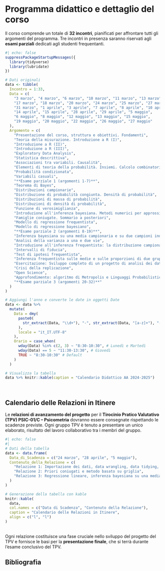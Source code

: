 # Programma didattico e dettaglio del corso {.unnumbered}

Il corso comprende un totale di **32 incontri**, pianificati per affrontare tutti gli argomenti del programma. Tre incontri in presenza saranno riservati agli **esami parziali** dedicati agli studenti frequentanti.  

```r
#| echo: false
suppressPackageStartupMessages({
  library(tidyverse)
  library(lubridate)
})

# Dati originali
data <- tibble(
  Incontro = 1:33,
  Data = c(
    "3 marzo", "4 marzo", "6 marzo", "10 marzo", "11 marzo", "13 marzo",
    "17 marzo", "18 marzo", "20 marzo", "24 marzo", "25 marzo", "27 marzo",
    "31 marzo", "1 aprile", "3 aprile", "7 aprile", "8 aprile", "10 aprile",
    "14 aprile", "15 aprile", "28 aprile", "29 aprile", "5 maggio",
    "6 maggio", "8 maggio", "12 maggio", "13 maggio", "15 maggio",
    "19 maggio", "20 maggio", "22 maggio", "26 maggio", "27 maggio"
  ),
  Argomento = c(
    "Presentazione del corso, struttura e obiettivi. Fondamenti",
    "Teoria della misurazione. Introduzione a R (I)",
    "Introduzione a R (II)",
    "Introduzione a R (III)",
    "Exploratory Data Analysis",
    "Statistica descrittiva",
    "Associazioni tra variabili. Causalità",
    "Elementi di teoria della probabilità. Insiemi. Calcolo combinatorio",
    "Probabilità condizionata",
    "Variabili casuali",
    "**Esame parziale 1 (argomenti 1-7)**",
    "Teorema di Bayes",
    "Distribuzioni campionarie",
    "Distribuzione di probabilità congiunta. Densità di probabilità",
    "Distribuzioni di massa di probabilità",
    "Distribuzioni di densità di probabilità",
    "Funzione di verosimiglianza",
    "Introduzione all'inferenza bayesiana. Metodi numerici per approssimare la distribuzione a posteriori",
    "Famiglie coniugate. Sommario a posteriori",
    "Modello di regressione frequentista",
    "Modello di regressione bayesiano",
    "**Esame parziale 2 (argomenti 8-19)**",
    "Inferenza bayesiana su una media campionaria e su due campioni indipendenti",
    "Analisi della varianza a una e due vie",
    "Introduzione all'inferenza frequentista: la distribuzione campionaria",
    "Intervalli di fiducia",
    "Test di ipotesi frequentista",
    "Inferenza frequentista sulle medie e sulle proporzioni di due gruppi indipendenti",
    "Esercitazione: Sviluppo completo di un progetto di analisi dei dati basato su @mehr_melodies",
    "Crisi della replicazione",
    "Open Science",
    "Approfondimento: algoritmo di Metropolis e Linguaggi Probabilistici (PPL)",
    "**Esame parziale 3 (argomenti 20-32)**"
  )
)

# Aggiungi l'anno e converte le date in oggetti Date
data <- data %>%
  mutate(
    Data = dmy(
      paste0(
        str_extract(Data, "\\d+"), "-", str_extract(Data, "[a-z]+"), "-2025"
      ),
      locale = "it_IT.UTF-8"
    ),
    Orario = case_when(
      wday(Data) %in% c(2, 3) ~ "8:30-10:30", # Lunedì e Martedì
      wday(Data) == 5 ~ "11:30-13:30", # Giovedì
      TRUE ~ "8:30-10:30" # Default
    )
  )

# Visualizza la tabella
data %>% knitr::kable(caption = "Calendario Didattico AA 2024-2025")
```

\

## Calendario delle Relazioni in Itinere  

Le **relazioni di avanzamento del progetto** per il **Tirocinio Pratico Valutativo (TPV) PSIC-01/C – Psicometria** dovranno essere consegnate rispettando le scadenze previste. Ogni gruppo TPV è tenuto a presentare un unico elaborato, risultato del lavoro collaborativo tra i membri del gruppo.  


```r
#| echo: false
#| 
# Dati della tabella
data <- data.frame(
  Data_di_Scadenza = c("24 marzo", "28 aprile", "5 maggio"),
  Contenuto_della_Relazione = c(
    "Relazione 1: Importazione dei dati, data wrangling, data tidying, dizionario dei dati, statistiche descrittive",
    "Relazione 2: Priori coniugati e metodo basato su griglia",
    "Relazione 3: Regressione lineare, inferenza bayesiana su una media"
  )
)

# Generazione della tabella con kable
knitr::kable(
  data, 
  col.names = c("Data di Scadenza", "Contenuto della Relazione"), 
  caption = "Calendario delle Relazioni in Itinere", 
  align = c("l", "l")
)
```

\
Ogni relazione costituisce una fase cruciale nello sviluppo del progetto del TPV e fornisce le basi per la **presentazione finale**, che si terrà durante l’esame conclusivo del TPV.

## Bibliografia {.unnumbered}

